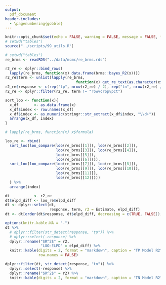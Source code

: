 ```yaml
---
output:
  pdf_document
header-includes: 
  - \pagenumbering{gobble}
---
```


```r
knitr::opts_chunk$set(echo = FALSE, warning = FALSE, message = FALSE, fig.path = "../figures/", fig.width = 5, fig.height = 6)
# setwd("tables")
source("../scripts/99_utils.R")
```

```r
# setwd("tables")
re_brms <- readRDS("../data/mcmc/re_brms.rds")

r2_re <- dplyr::bind_rows(
  lapply(re_brms, function(x) data.frame(brms::bayes_R2(x))))
r2_re$term <- unlist(lapply(re_brms, 
                                function(x) get_re_text(as.character(x$formula)[1])))
r2_re$response <- c(rep("tp", nrow(r2_re) / 2), rep("tn", nrow(r2_re) / 2))
r2_re <- dplyr::filter(r2_re, term != "rowvcropvpct")

sort_loo <- function(x){
  x_df       <- as.data.frame(x)
  x_df$index <- row.names(x_df)
  x_df$index <- as.numeric(stringr::str_extract(x_df$index, "\\d+"))
  arrange(x_df, index)
}

# lapply(re_brms, function(x) x$formula)

loo_re <- rbind(
  sort_loo(loo_compare(loo(re_brms[[1]]), loo(re_brms[[2]]),
                       loo(re_brms[[3]]), loo(re_brms[[4]]),
                       loo(re_brms[[5]]), 
                       loo(re_brms[[6]]))),
  sort_loo(loo_compare(loo(re_brms[[7]]), loo(re_brms[[8]]),
                       loo(re_brms[[9]]), loo(re_brms[[10]]),
                       loo(re_brms[[11]]), 
                       loo(re_brms[[12]])))
  ) %>%
  arrange(index)

dt           <- r2_re
dt$elpd_diff <- loo_re$elpd_diff
dt <- dplyr::select(dt, 
                    response, term, r2 = Estimate, elpd_diff)
dt <- dt[order(dt$response, dt$elpd_diff, decreasing = c(TRUE, FALSE)),]

options(knitr.kable.NA = "-")  
dt %>%
  # dplyr::filter(str_detect(response, "tp")) %>%
  # dplyr::select(-response) %>%
  dplyr::rename("$R^2$" = r2, 
                "LOO-ELPD" = elpd_diff) %>%
  knitr::kable(digits = 2, format = "markdown", caption = "TP Model R2", 
               row.names = FALSE)
```

\pagebreak
```r
dplyr::filter(dt, str_detect(response, "tn")) %>%
  dplyr::select(-response) %>%
  dplyr::rename("$R^2$" = r2) %>%
  knitr::kable(digits = 2, format = "markdown", caption = "TN Model R2")
```
